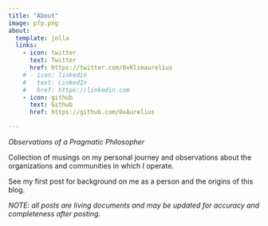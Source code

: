 ```yaml
---
title: "About"
image: pfp.png
about:
  template: jolla
  links:
    - icon: twitter
      text: Twitter
      href: https://twitter.com/0xKlimaurelius
    # - icon: linkedin
    #   text: LinkedIn
    #   href: https://linkedin.com
    - icon: github
      text: Github
      href: https://github.com/0xAurelius

---
```


_Observations of a Pragmatic Philosopher_

Collection of musings on my personal journey and observations about the
organizations and communities in which I operate.

See my first post for background on me as a person and the origins of this blog.

_NOTE: all posts are living documents and may be updated for accuracy and completeness after posting._
